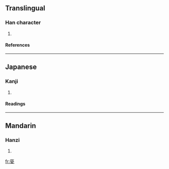 {{see|瓷}}

==Translingual==
===Han character===
{{Han char|rn=98|rad=瓦|as=09|sn=14|four=|canj=廿女戈弓 (TVIN)}}
# {{defn|Han|sort=瓦09}}
====References====
{{Han ref|kx=0751.111|dkj=21574|hdz=21429.030|uh=7506|ud=29958}}

----
==Japanese==
===Kanji===
{{ja-kanji|grade=|rs=瓦09}}
# {{defn|Japanese}} 
====Readings====
{{ja-readings|on=[[し]] (shi), [[じ]] (ji)|kun=[[かめ]] (kame)|nanori=}}

----
==Mandarin==
===Hanzi===
{{cmn-hanzi|pin=[[cí]] ([[ci2]]), [[ǒu]] ([[ou3]])|wg=tz'u<sup>2</sup>, ou<sup>3</sup>}}
# {{defn|Mandarin}}

[[fr:甆]]